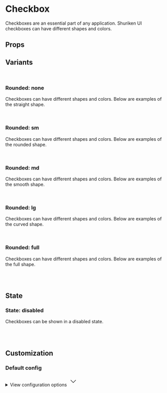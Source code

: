 
<Meta of={CheckboxStories} />

# Checkbox

Checkboxes are an essential part of any application. Shuriken UI checkboxes can have different shapes and colors.

<Primary />

## Props

<Controls />

## Variants

<br />

### Rounded: none

Checkboxes can have different shapes and colors. Below are examples of the straight shape.

<div className="flex gap-2 bg-slate-100 dark:bg-slate-900 p-6 rounded-sm">
  <Story of={CheckboxStories.StraightDefault} />
  <Story of={CheckboxStories.StraightMuted} />
  <Story of={CheckboxStories.StraightPrimary} />
  <Story of={CheckboxStories.StraightInfo} />
  <Story of={CheckboxStories.StraightSuccess} />
  <Story of={CheckboxStories.StraightWarning} />
  <Story of={CheckboxStories.StraightDanger} />
  <Story of={CheckboxStories.StraightDark} />
  <Story of={CheckboxStories.StraightBlack} />
</div>

<br />

### Rounded: sm

Checkboxes can have different shapes and colors. Below are examples of the rounded shape.

<div className="flex gap-2 bg-slate-100 dark:bg-slate-900 p-6 rounded-sm">
  <Story of={CheckboxStories.RoundedDefault} />
  <Story of={CheckboxStories.RoundedMuted} />
  <Story of={CheckboxStories.RoundedPrimary} />
  <Story of={CheckboxStories.RoundedInfo} />
  <Story of={CheckboxStories.RoundedSuccess} />
  <Story of={CheckboxStories.RoundedWarning} />
  <Story of={CheckboxStories.RoundedDanger} />
  <Story of={CheckboxStories.RoundedDark} />
  <Story of={CheckboxStories.RoundedBlack} />
</div>

<br />

### Rounded: md

Checkboxes can have different shapes and colors. Below are examples of the smooth shape.

<div className="flex gap-2 bg-slate-100 dark:bg-slate-900 p-6 rounded-sm">
  <Story of={CheckboxStories.SmoothDefault} />
  <Story of={CheckboxStories.SmoothMuted} />
  <Story of={CheckboxStories.SmoothPrimary} />
  <Story of={CheckboxStories.SmoothInfo} />
  <Story of={CheckboxStories.SmoothSuccess} />
  <Story of={CheckboxStories.SmoothWarning} />
  <Story of={CheckboxStories.SmoothDanger} />
  <Story of={CheckboxStories.SmoothDark} />
  <Story of={CheckboxStories.SmoothBlack} />
</div>

<br />

### Rounded: lg

Checkboxes can have different shapes and colors. Below are examples of the curved shape.

<div className="flex gap-2 bg-slate-100 dark:bg-slate-900 p-6 rounded-sm">
  <Story of={CheckboxStories.CurvedDefault} />
  <Story of={CheckboxStories.CurvedMuted} />
  <Story of={CheckboxStories.CurvedPrimary} />
  <Story of={CheckboxStories.CurvedInfo} />
  <Story of={CheckboxStories.CurvedSuccess} />
  <Story of={CheckboxStories.CurvedWarning} />
  <Story of={CheckboxStories.CurvedDanger} />
  <Story of={CheckboxStories.CurvedDark} />
  <Story of={CheckboxStories.CurvedBlack} />
</div>

<br />

### Rounded: full

Checkboxes can have different shapes and colors. Below are examples of the full shape.

<div className="flex gap-2 bg-slate-100 dark:bg-slate-900 p-6 rounded-sm">
  <Story of={CheckboxStories.FullDefault} />
  <Story of={CheckboxStories.FullMuted} />
  <Story of={CheckboxStories.FullPrimary} />
  <Story of={CheckboxStories.FullInfo} />
  <Story of={CheckboxStories.FullSuccess} />
  <Story of={CheckboxStories.FullWarning} />
  <Story of={CheckboxStories.FullDanger} />
  <Story of={CheckboxStories.FullDark} />
  <Story of={CheckboxStories.FullBlack} />
</div>

<br />
<br />

## State

### State: disabled

Checkboxes can be shown in a disabled state.

<div className="flex gap-2 bg-slate-100 dark:bg-slate-900 p-6 rounded-sm">
  <Story of={CheckboxStories.StraightDisabled} />
  <Story of={CheckboxStories.RoundedDisabled} />
  <Story of={CheckboxStories.SmoothDisabled} />
  <Story of={CheckboxStories.CurvedDisabled} />
  <Story of={CheckboxStories.FullDisabled} />
</div>

<br />
<br />

## Customization

### Default config

<div className="relative">
  <details className="relative bg-slate-50 border border-slate-200 rounded-lg p-4 [&>summary>svg]:open:-rotate-180">
    <summary className="list-none cursor-pointer">
      <span className="font-sans text-slate-500">View configuration options</span>
      <svg
        className="w-5 h-5 text-slate-500 absolute top-5 end-4 transition-transform duration-300"
        xmlns="http://www.w3.org/2000/svg"
        width="32"
        height="32"
        viewBox="0 0 24 24"
      >
        <path
          fill="none"
          stroke="currentColor"
          strokeLinecap="round"
          strokeLinejoin="round"
          strokeWidth="2"
          d="m6 9l6 6l6-6"
        />
      </svg>
    </summary>

    <div className="!mt-4">
      <pre >
        {JSON.stringify(defaultConfig, null, 2)}
      </pre>
    </div>

  </details>
</div>
